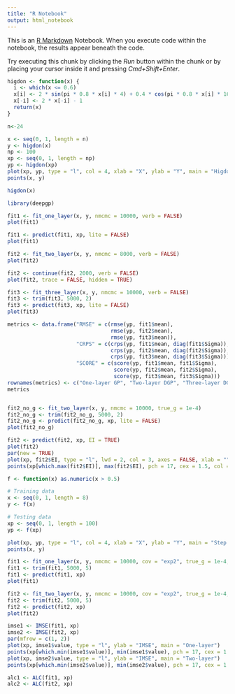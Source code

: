 ```yaml
---
title: "R Notebook"
output: html_notebook
---
```


This is an [R Markdown](http://rmarkdown.rstudio.com) Notebook. When you execute code within the notebook, the results appear beneath the code. 

Try executing this chunk by clicking the *Run* button within the chunk or by placing your cursor inside it and pressing *Cmd+Shift+Enter*. 

```r
higdon <- function(x) {
  i <- which(x <= 0.6)
  x[i] <- 2 * sin(pi * 0.8 * x[i] * 4) + 0.4 * cos(pi * 0.8 * x[i] * 16)
  x[-i] <- 2 * x[-i] - 1
  return(x)
}


```
```r
n<-24
```

```r
x <- seq(0, 1, length = n)
y <- higdon(x)
np <- 100
xp <- seq(0, 1, length = np)
yp <- higdon(xp)
plot(xp, yp, type = "l", col = 4, xlab = "X", ylab = "Y", main = "Higdon function")
points(x, y)

```

```r
higdon(x)
```
```r
library(deepgp)
```

```r
fit1 <- fit_one_layer(x, y, nmcmc = 10000, verb = FALSE)
plot(fit1)
```
```r
fit1 <- predict(fit1, xp, lite = FALSE)
plot(fit1)
```
```r
fit2 <- fit_two_layer(x, y, nmcmc = 8000, verb = FALSE)
plot(fit2)
```


```r
fit2 <- continue(fit2, 2000, verb = FALSE)
plot(fit2, trace = FALSE, hidden = TRUE) 
```



```r
fit3 <- fit_three_layer(x, y, nmcmc = 10000, verb = FALSE)
fit3 <- trim(fit3, 5000, 2)
fit3 <- predict(fit3, xp, lite = FALSE)
plot(fit3)
```

```r
metrics <- data.frame("RMSE" = c(rmse(yp, fit1$mean), 
                                 rmse(yp, fit2$mean),
                                 rmse(yp, fit3$mean)),
                      "CRPS" = c(crps(yp, fit1$mean, diag(fit1$Sigma)),
                                 crps(yp, fit2$mean, diag(fit2$Sigma)),
                                 crps(yp, fit3$mean, diag(fit3$Sigma))),
                      "SCORE" = c(score(yp, fit1$mean, fit1$Sigma),
                                  score(yp, fit2$mean, fit2$Sigma),
                                  score(yp, fit3$mean, fit3$Sigma)))
rownames(metrics) <- c("One-layer GP", "Two-layer DGP", "Three-layer DGP")
metrics
```

```r
```


```r
fit2_no_g <- fit_two_layer(x, y, nmcmc = 10000, true_g = 1e-4)
fit2_no_g <- trim(fit2_no_g, 5000, 2)
fit2_no_g <- predict(fit2_no_g, xp, lite = FALSE)
plot(fit2_no_g)
```

```r
fit2 <- predict(fit2, xp, EI = TRUE)
plot(fit2)
par(new = TRUE)
plot(xp, fit2$EI, type = "l", lwd = 2, col = 3, axes = FALSE, xlab = "", ylab = "")
points(xp[which.max(fit2$EI)], max(fit2$EI), pch = 17, cex = 1.5, col = 3)
```


```r
f <- function(x) as.numeric(x > 0.5)

# Training data
x <- seq(0, 1, length = 8) 
y <- f(x)

# Testing data
xp <- seq(0, 1, length = 100)
yp <- f(xp)

plot(xp, yp, type = "l", col = 4, xlab = "X", ylab = "Y", main = "Step function")
points(x, y)
```

```r
fit1 <- fit_one_layer(x, y, nmcmc = 10000, cov = "exp2", true_g = 1e-4, verb = FALSE)
fit1 <- trim(fit1, 5000, 5)
fit1 <- predict(fit1, xp)
plot(fit1)
```

```r
fit2 <- fit_two_layer(x, y, nmcmc = 10000, cov = "exp2", true_g = 1e-4, verb = FALSE)
fit2 <- trim(fit2, 5000, 5)
fit2 <- predict(fit2, xp)
plot(fit2)
```

```r
imse1 <- IMSE(fit1, xp)
imse2 <- IMSE(fit2, xp)
par(mfrow = c(1, 2))
plot(xp, imse1$value, type = "l", ylab = "IMSE", main = "One-layer")
points(xp[which.min(imse1$value)], min(imse1$value), pch = 17, cex = 1.5, col = 4)
plot(xp, imse2$value, type = "l", ylab = "IMSE", main = "Two-layer")
points(xp[which.min(imse2$value)], min(imse2$value), pch = 17, cex = 1.5, col = 4)
```
```r
alc1 <- ALC(fit1, xp)
alc2 <- ALC(fit2, xp)
```























































